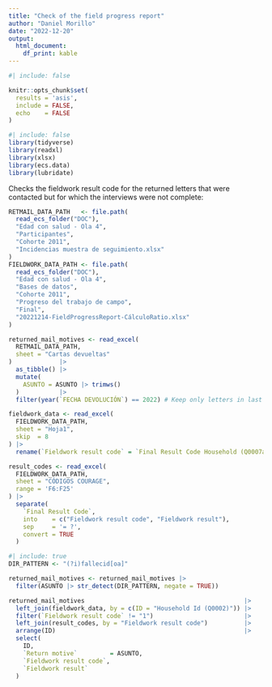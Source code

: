 ```yaml
---
title: "Check of the field progress report"
author: "Daniel Morillo"
date: "2022-12-20"
output:
  html_document:
    df_print: kable
---
```


```r
#| include: false

knitr::opts_chunk$set(
  results = 'asis',
  include = FALSE,
  echo    = FALSE
)
```

```r
#| include: false
library(tidyverse)
library(readxl)
library(xlsx)
library(ecs.data)
library(lubridate)
```

Checks the fieldwork result code for the returned letters that were
contacted but for which the interviews were not complete:

```r
RETMAIL_DATA_PATH   <- file.path(
  read_ecs_folder("DOC"),
  "Edad con salud - Ola 4",
  "Participantes",
  "Cohorte 2011",
  "Incidencias muestra de seguimiento.xlsx"
)
FIELDWORK_DATA_PATH <- file.path(
  read_ecs_folder("DOC"),
  "Edad con salud - Ola 4",
  "Bases de datos",
  "Cohorte 2011",
  "Progreso del trabajo de campo",
  "Final",
  "20221214-FieldProgressReport-CálculoRatio.xlsx"
)

returned_mail_motives <- read_excel(
  RETMAIL_DATA_PATH,
  sheet = "Cartas devueltas"
)             |>
  as_tibble() |>
  mutate(
    ASUNTO = ASUNTO |> trimws()
  )           |>
  filter(year(`FECHA DEVOLUCIÓN`) == 2022) # Keep only letters in last delivery

fieldwork_data <- read_excel(
  FIELDWORK_DATA_PATH,
  sheet = "Hoja1",
  skip  = 8
) |>
  rename(`Fieldwork result code` = `Final Result Code Household (Q0007a)...8`)

result_codes <- read_excel(
  FIELDWORK_DATA_PATH,
  sheet = "CÓDIGOS COURAGE",
  range = 'F6:F25'
) |>
  separate(
    `Final Result Code`,
    into    = c("Fieldwork result code", "Fieldwork result"),
    sep     = '= ?',
    convert = TRUE
  )
```

```r
#| include: true
DIR_PATTERN <- "(?i)fallecid[oa]"

returned_mail_motives <- returned_mail_motives |>
  filter(ASUNTO |> str_detect(DIR_PATTERN, negate = TRUE))

returned_mail_motives                                            |>
  left_join(fieldwork_data, by = c(ID = "Household Id (Q0002)")) |>
  filter(`Fieldwork result code` != "1")                         |>
  left_join(result_codes, by = "Fieldwork result code")          |>
  arrange(ID)                                                    |>
  select(
    ID, 
    `Return motive`         = ASUNTO, 
    `Fieldwork result code`,
    `Fieldwork result`
  )
```
